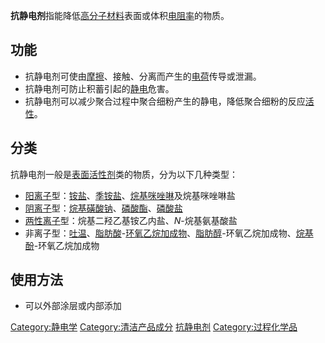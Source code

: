 '''抗静电剂'''指能降低[[高分子材料|高分子材料]]表面或体积[[电阻率|电阻率]]的物质。

==功能==
*抗静电剂可使由[[摩擦|摩擦]]、接触、分离而产生的[[电荷|电荷]]传导或泄漏。
*抗静电剂可防止积蓄引起的[[静电|静电]]危害。
*抗静电剂可以减少聚合过程中聚合细粉产生的静电，降低聚合细粉的反应[[活性|活性]]。

==分类==
抗静电剂一般是[[表面活性剂|表面活性剂]]类的物质，分为以下几种类型：
*[[阳离子|阳离子]]型：[[铵盐|铵盐]]、[[季铵盐|季铵盐]]、[[烷基咪唑啉|烷基咪唑啉]]及烷基咪唑啉盐
*[[阴离子|阴离子]]型：[[烷基磺酸钠|烷基磺酸钠]]、[[磷酸酯|磷酸酯]]、[[磷酸盐|磷酸盐]]
*[[两性离子|两性离子]]型：烷基二羟乙基铵乙内盐、''N''-烷基氨基酸盐
*非离子型：[[吐温|吐温]]、[[脂肪酸|脂肪酸]]-[[环氧乙烷|环氧乙烷]][[加成物|加成物]]、[[脂肪醇|脂肪醇]]-环氧乙烷加成物、[[烷基酚|烷基酚]]-环氧乙烷加成物

==使用方法==
*可以外部涂层或内部添加

{{chem-stub}}

[[Category:静电学|Category:静电学]]
[[Category:清洁产品成分|Category:清洁产品成分]]
[[Category:抗静电剂|]]
[[Category:过程化学品|Category:过程化学品]]